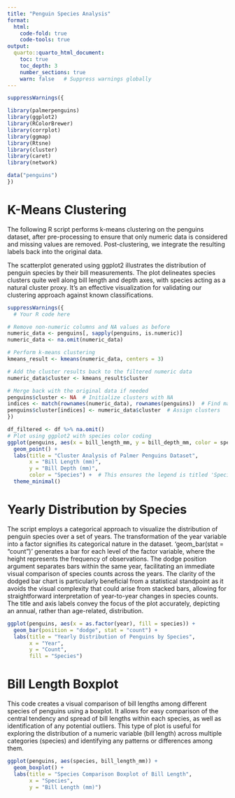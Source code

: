 ```yaml
---
title: "Penguin Species Analysis"
format:
  html:
    code-fold: true
    code-tools: true
output:
  quarto::quarto_html_document:
    toc: true
    toc_depth: 3
    number_sections: true
    warn: false   # Suppress warnings globally
---
```






```r
suppressWarnings({

library(palmerpenguins)
library(ggplot2)
library(RColorBrewer)
library(corrplot)
library(ggmap)
library(Rtsne)
library(cluster)
library(caret)
library(network)

data("penguins")
})

```

# K-Means Clustering

The following R script performs k-means clustering on the penguins dataset, after pre-processing to ensure that only numeric data is considered and missing values are removed. Post-clustering, we integrate the resulting labels back into the original data.

The scatterplot generated using ggplot2 illustrates the distribution of penguin species by their bill measurements. The plot delineates species clusters quite well along bill length and depth axes, with species acting as a natural cluster proxy. It's an effective visualization for validating our clustering approach against known classifications.

```r
suppressWarnings({
  # Your R code here

# Remove non-numeric columns and NA values as before
numeric_data <- penguins[, sapply(penguins, is.numeric)]
numeric_data <- na.omit(numeric_data)

# Perform k-means clustering
kmeans_result <- kmeans(numeric_data, centers = 3)

# Add the cluster results back to the filtered numeric data
numeric_data$cluster <- kmeans_result$cluster

# Merge back with the original data if needed
penguins$cluster <- NA  # Initialize clusters with NA
indices <- match(rownames(numeric_data), rownames(penguins))  # Find matching indices
penguins$cluster[indices] <- numeric_data$cluster  # Assign clusters
})
```

```r
df_filtered <- df %>% na.omit()
# Plot using ggplot2 with species color coding
ggplot(penguins, aes(x = bill_length_mm, y = bill_depth_mm, color = species)) +
  geom_point() +
  labs(title = "Cluster Analysis of Palmer Penguins Dataset",
       x = "Bill Length (mm)",
       y = "Bill Depth (mm)",
       color = "Species") +  # This ensures the legend is titled 'Species'
  theme_minimal()
```
# Yearly Distribution by Species

The script employs a categorical approach to visualize the distribution of penguin species over a set of years. The transformation of the year variable into a factor signifies its categorical nature in the dataset. 'geom_bar(stat = "count")' generates a bar for each level of the factor variable, where the height represents the frequency of observations. The dodge position argument separates bars within the same year, facilitating an immediate visual comparison of species counts across the years. The clarity of the dodged bar chart is particularly beneficial from a statistical standpoint as it avoids the visual complexity that could arise from stacked bars, allowing for straightforward interpretation of year-to-year changes in species counts. The title and axis labels convey the focus of the plot accurately, depicting an annual, rather than age-related, distribution.
 
```r

ggplot(penguins, aes(x = as.factor(year), fill = species)) +
  geom_bar(position = "dodge", stat = "count") +
  labs(title = "Yearly Distribution of Penguins by Species",
       x = "Year",
       y = "Count",
       fill = "Species")

```

# Bill Length Boxplot

This code creates a visual comparison of bill lengths among different species of penguins using a boxplot. It allows for easy comparison of the central tendency and spread of bill lengths within each species, as well as identification of any potential outliers. This type of plot is useful for exploring the distribution of a numeric variable (bill length) across multiple categories (species) and identifying any patterns or differences among them.

```r

ggplot(penguins, aes(species, bill_length_mm)) +
  geom_boxplot() +
  labs(title = "Species Comparison Boxplot of Bill Length",
       x = "Species",
       y = "Bill Length (mm)")

```






